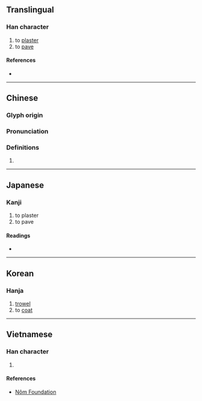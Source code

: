 {{character info/new}}
==Translingual==

===Han character===
{{Han char|rn=32|rad=土|as=11|sn=14|four=46147|canj=GAWE|ids=⿰土曼}}

# to [[plaster]]
# to [[pave]]

====References====
* {{Han ref|kx=0237.130|dkj=05405|dj=0475.200|hdz=10480.050|uh=5881|ud=22657|bh=E15B|bd=57691}}

----

==Chinese==
{{zh-forms}}

===Glyph origin===
{{Han etym}}

===Pronunciation===
{{zh-pron
|m=màn
|c=maan6
|mc=y
|oc=y
|cat=
}}

===Definitions===
{{zh-hanzi}}

# {{rfdef|zh}}

----

==Japanese==

===Kanji===
{{ja-kanji|grade=|rs=土11}}

# to plaster
# to pave

====Readings====
* {{ja-readings
|goon=まん
|kanon=ばん
|kun=こて
}}

----

==Korean==

===Hanja===
{{ko-hanja|hangeul=만|rv=man|mr=man}}

# [[trowel]]
# to [[coat]]

----

==Vietnamese==

===Han character===
{{vi-hantu|[[mặn]], [[mạn]]|rs=土11}}

# {{rfdef|vi|sort=土11}}

====References====
* [http://nomfoundation.org/common/nom_details.php?codepoint=5881 Nôm Foundation]